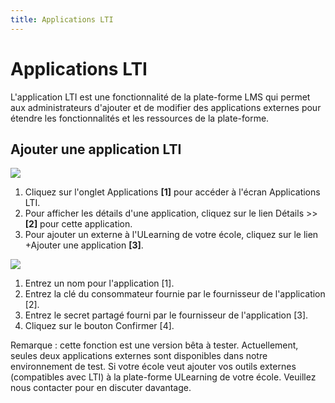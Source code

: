 ```yaml
--- 
title: Applications LTI
--- 
```


# Applications LTI

L'application LTI est une fonctionnalité de la plate-forme LMS qui permet aux administrateurs d'ajouter et de modifier des applications externes pour étendre les fonctionnalités et les ressources de la plate-forme. 
 
## Ajouter une application LTI

![](/img/ulearning/admin/lti01.png)

1. Cliquez sur l'onglet Applications **[1]** pour accéder à l'écran Applications LTI. 
2. Pour afficher les détails d'une application, cliquez sur le lien Détails >> **[2]** pour cette application. 
3. Pour ajouter un externe à l'ULearning de votre école, cliquez sur le lien +Ajouter une application **[3]**.

![](/img/ulearning/admin/lti02.png)
1. Entrez un nom pour l'application [1]. 
2. Entrez la clé du consommateur fournie par le fournisseur de l'application [2]. 
3. Entrez le secret partagé fourni par le fournisseur de l'application [3]. 
4. Cliquez sur le bouton Confirmer [4]. 

Remarque : cette fonction est une version bêta à tester. Actuellement, seules deux applications externes sont disponibles dans notre environnement de test. Si votre école veut ajouter vos outils externes (compatibles avec LTI) à la plate-forme ULearning de votre école. Veuillez nous contacter pour en discuter davantage.
